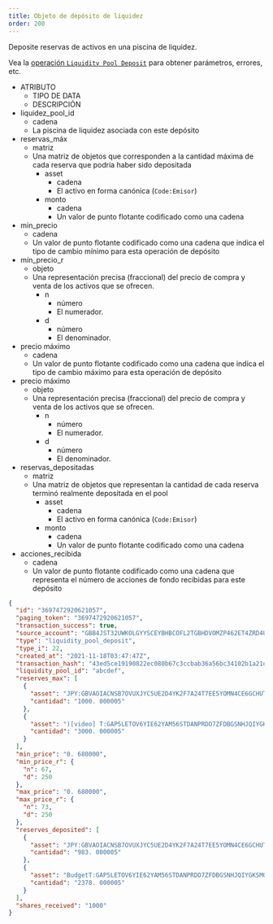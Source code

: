 ```yaml
---
title: Objeto de depósito de liquidez
order: 200
---
```



Deposite reservas de activos en una piscina de liquidez.

Vea la [operación `Liquidity Pool Deposit`](../../../../../../../learn/fundamentals/transactions/list-of-operations.mdx#liquidity-pool-deposit) para obtener parámetros, errores, etc.

<AttributeTable>

- ATRIBUTO
  - TIPO DE DATA
  - DESCRIPCIÓN
- liquidez_pool_id
  - cadena
  - La piscina de liquidez asociada con este depósito
- reservas_máx
  - matriz
  - Una matriz de objetos que corresponden a la cantidad máxima de cada reserva que podría haber sido depositada
    - asset
      - cadena
      - El activo en forma canónica (`Code:Emisor`)
    - monto
      - cadena
      - Un valor de punto flotante codificado como una cadena
- min_precio
  - cadena
  - Un valor de punto flotante codificado como una cadena que indica el tipo de cambio mínimo para esta operación de depósito
- mín_precio_r
  - objeto
  - Una representación precisa (fraccional) del precio de compra y venta de los activos que se ofrecen.
    - n
      - número
      - El numerador.
    - d
      - número
      - El denominador.
- precio máximo
  - cadena
  - Un valor de punto flotante codificado como una cadena que indica el tipo de cambio máximo para esta operación de depósito
- precio máximo
  - objeto
  - Una representación precisa (fraccional) del precio de compra y venta de los activos que se ofrecen.
    - n
      - número
      - El numerador.
    - d
      - número
      - El denominador.
- reservas_depositadas
  - matriz
  - Una matriz de objetos que representan la cantidad de cada reserva terminó realmente depositada en el pool
    - asset
      - cadena
      - El activo en forma canónica (`Code:Emisor`)
    - monto
      - cadena
      - Un valor de punto flotante codificado como una cadena
- acciones_recibida
  - cadena
  - Un valor de punto flotante codificado como una cadena que representa el número de acciones de fondo recibidas para este depósito

</AttributeTable>

<ExampleResponse>

```json
{
  "id": "3697472920621057",
  "paging_token": "3697472920621057",
  "transaction_success": true,
  "source_account": "GBB4JST32UWKOLGYYSCEYBHBCOFL2TGBHDVOMZP462ET4ZRD4ULA7S2L",
  "type": "liquidity_pool_deposit",
  "type_i": 22,
  "created_at": "2021-11-18T03:47:47Z",
  "transaction_hash": "43ed5ce19190822ec080b67c3ccbab36a56bc34102b1a21d3ee690ed3bc23378",
  "liquidity_pool_id": "abcdef",
  "reserves_max": [
    {
      "asset": "JPY:GBVAOIACNSB7OVUXJYC5UE2D4YK2F7A24T7EE5YOMN4CE6GCHUTOUQXM",
      "cantidad": "1000. 000005"
    },
    {
      "asset": ")[video] T:GAP5LETOV6YIE62YAM56STDANPRDO7ZFDBGSNHJQIYGKSMOZAHOOS2S",
      "cantidad": "3000. 000005"
    }
  ],
  "min_price": "0. 680000",
  "min_price_r": {
    "n": 67,
    "d": 250
  },
  "max_price": "0. 680000",
  "max_price_r": {
    "n": 73,
    "d": 250
  },
  "reserves_deposited": [
    {
      "asset": "JPY:GBVAOIACNSB7OVUXJYC5UE2D4YK2F7A24T7EE5YOMN4CE6GCHUTOUQXM",
      "cantidad": "983. 000005"
    },
    {
      "asset": "BudgetT:GAP5LETOV6YIE62YAM56STDANPRDO7ZFDBGSNHJQIYGKSMOZAHOOS2S",
      "cantidad": "2378. 000005"
    }
  ],
  "shares_received": "1000"
}
```

</ExampleResponse>
